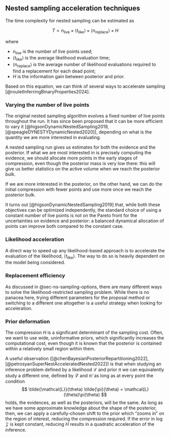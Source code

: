 ## Nested sampling acceleration techniques

The time complexity for nested sampling can be estimated as

$$
T \propto n_{\text{live}} \times \langle t_{\text{like}} \rangle \times \langle n_{\text{replace}}\rangle \times  H 
$$

where

- $n_\text{live}$ is the number of live points used;
- $\langle t_{\text{like}} \rangle$ is the average likelihood evaluation time;
- $\langle n_\text{replace} \rangle$ is the average number of likelihood evaluations required to find a replacement for each dead point;
- $H$ is the information gain between posterior and prior.

Based on this equation, we can think of several ways to accelerate sampling [@rouletInferringBinaryProperties2024].

### Varying the number of live points

The original nested sampling algorithm evolves a fixed number of live points throughout the run. 
It has since been proposed that it can be more efficient to vary it [@higsonDynamicNestedSampling2019, [@speagleDYNESTYDynamicNested2020]], depending on what is the quantity we are more interested in evaluating.

A nested sampling run gives us estimates for both the evidence and the posterior. If what we are most interested in is precisely computing the evidence, we should allocate more points in the early stages of compression, even though the posterior mass is very low there: this will give us better statistics on the active volume when we reach the posterior bulk.

If we are more interested in the posterior, on the other hand, we can do the initial compression with fewer points and use more once we reach the posterior bulk. 

It turns out [@higsonDynamicNestedSampling2019] that, while both these objectives can be optimized independently, the standard choice of using a constant number of live points is not on the Pareto front for the uncertainties on evidence and posterior: a balanced dynamical allocation of points can improve both compared to the constant case.

### Likelihood acceleration

A direct way to speed up any likelihood-based approach is to accelerate the evaluation of the likelihood, $\langle t_\text{like} \rangle$. The way to do so is heavily dependent on the model being considered. 

### Replacement efficiency

As discussed in @sec-ns-sampling-options, there are many different ways to solve the likelihood-restricted sampling problem. 
While there is no panacea here, trying different parameters for the proposal method or switching to a different one altogether is a useful strategy when looking for acceleration.

### Prior deformation

The compression $H$ is a significant determinant of the sampling cost. 
Often, we want to use wide, uninformative priors, which significantly increases the computational cost, even though it is known that the posterior is contained within a relatively small region within them.

A useful observation ([@chenBayesianPosteriorRepartitioning2022],[@petrosyanSuperNestAcceleratedNested2022]) is that when studying an inference problem defined by a likelihood $\mathcal{L}$ and prior $\pi$ we can equivalently study a different one, defined by $\mathcal{\tilde{L}}$ and $\tilde{\pi}$: as long as at every point the condition
$$
\tilde{\mathcal{L}}(\theta) \tilde{\pi}(\theta) = \mathcal{L} (\theta)\pi(\theta)
$$
holds, the evidences, as well as the posteriors, will be the same.
As long as we have some approximate knowledge about the shape of the posterior, then, we can  apply a carefully-chosen shift to the prior which "zooms in" on the region of interest, reducing the compression required.
If the error in $\log\mathcal{Z}$ is kept constant, reducing $H$ results in a quadratic acceleration of the inference.
